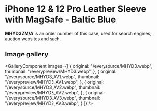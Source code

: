 
# iPhone 12 & 12 Pro Leather Sleeve with MagSafe - Baltic Blue

<Callout type='info' emoji='👉🏻'>**MHYD3ZM/A** is an order number of this case, used for search engines, auction websites and such.</Callout>

## Image gallery

<GalleryComponent
    images={[
      {
        original: "/everysource/MHYD3.webp",
        thumbnail: "/everypreview/MHYD3.webp",
      },
      {
        original: "/everysource/MHYD3_AV1.webp",
        thumbnail: "/everypreview/MHYD3_AV1.webp",
      },
      {
        original: "/everysource/MHYD3_AV2.webp",
        thumbnail: "/everypreview/MHYD3_AV2.webp",
      },
      {
        original: "/everysource/MHYD3_AV3.webp",
        thumbnail: "/everypreview/MHYD3_AV3.webp",
      }
    ]}
  />
